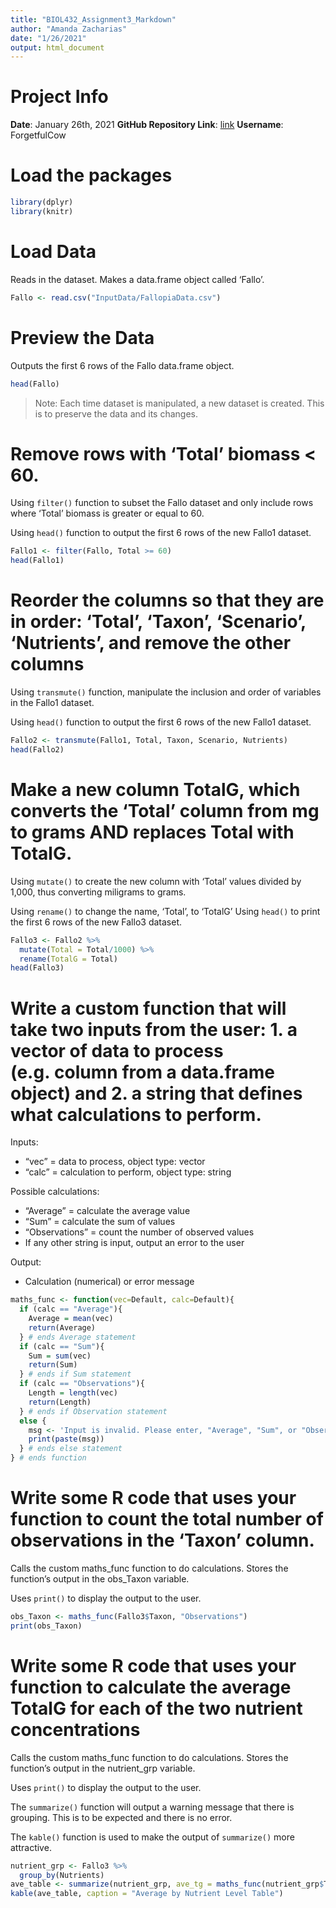 ```yaml
---
title: "BIOL432_Assignment3_Markdown"
author: "Amanda Zacharias"
date: "1/26/2021"
output: html_document
---
```


# Project Info

**Date**: January 26th, 2021
**GitHub Repository Link**: [link](https://github.com/ForgetfulCow/BIOL432_Assignment3)
**Username**: ForgetfulCow

# Load the packages
```r
library(dplyr)
library(knitr)
```

# Load Data
Reads in the dataset. Makes a data.frame object called 'Fallo'.
```r
Fallo <- read.csv("InputData/FallopiaData.csv")
```

# Preview the Data
Outputs the first 6 rows of the Fallo data.frame object.
```r
head(Fallo)
```

> Note: Each time dataset is manipulated, a new dataset is created. This is to preserve the data and its changes.

# Remove rows with 'Total' biomass < 60.
Using `filter()` function to subset the Fallo dataset and only include rows where 'Total' biomass is greater or equal to 60.

\n

Using `head()` function to output the first 6 rows of the new Fallo1 dataset.
```r
Fallo1 <- filter(Fallo, Total >= 60)
head(Fallo1)
```

# Reorder the columns so that they are in order: 'Total', 'Taxon', 'Scenario', 'Nutrients', and remove the other columns
Using `transmute()` function, manipulate the inclusion and order of variables in the Fallo1 dataset. 

\n

Using `head()` function to output the first 6 rows of the new Fallo1 dataset.
```r
Fallo2 <- transmute(Fallo1, Total, Taxon, Scenario, Nutrients)
head(Fallo2)
```

# Make a new column TotalG, which converts the 'Total' column from mg to grams AND replaces Total with TotalG.
Using `mutate()` to create the new column with 'Total' values divided by 1,000, thus converting miligrams to grams. 

\n

Using `rename()` to change the name, 'Total', to 'TotalG'
Using `head()` to print the first 6 rows of the new Fallo3 dataset.
```r
Fallo3 <- Fallo2 %>% 
  mutate(Total = Total/1000) %>% 
  rename(TotalG = Total)
head(Fallo3)
```

# Write a custom function that will take two inputs from the user: 1. a vector of data to process (e.g. column from a data.frame object) and 2. a string that defines what calculations to perform.
Inputs: 

+ "vec" = data to process, object type: vector
+ "calc" = calculation to perform, object type: string

Possible calculations: 

+ "Average" = calculate the average value
+ "Sum" = calculate the sum of values
+ "Observations" = count the number of observed values
+ If any other string is input, output an error to the user

Output: 

+ Calculation (numerical) or error message
```r
maths_func <- function(vec=Default, calc=Default){
  if (calc == "Average"){
    Average = mean(vec)
    return(Average)
  } # ends Average statement
  if (calc == "Sum"){
    Sum = sum(vec)
    return(Sum)
  } # ends if Sum statement
  if (calc == "Observations"){
    Length = length(vec)
    return(Length)
  } # ends if Observation statement
  else {
    msg <- 'Input is invalid. Please enter, "Average", "Sum", or "Observations"'
    print(paste(msg))
  } # ends else statement
} # ends function
```

# Write some R code that uses your function to count the total number of observations in the 'Taxon' column.
Calls the custom maths_func function to do calculations. Stores the function's output in the obs_Taxon variable.

\n

Uses `print()` to display the output to the user.
```r
obs_Taxon <- maths_func(Fallo3$Taxon, "Observations")
print(obs_Taxon)
```

# Write some R code that uses your function to calculate the average TotalG for each of the two nutrient concentrations
Calls the custom maths_func function to do calculations. Stores the function's output in the nutrient_grp variable.

\n

Uses `print()` to display the output to the user.

\n

The `summarize()` function will output a warning message that there is grouping. This is to be expected and there is no error.

\n

The `kable()` function is used to make the output of `summarize()` more attractive. 
```r
nutrient_grp <- Fallo3 %>% 
  group_by(Nutrients) 
ave_table <- summarize(nutrient_grp, ave_tg = maths_func(nutrient_grp$TotalG, "Average"))
kable(ave_table, caption = "Average by Nutrient Level Table")
```


